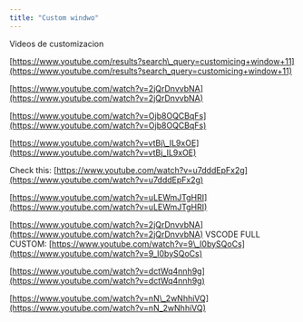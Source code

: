 ```yaml
---
title: "Custom windwo"
---
```


Videos de customizacion

[https://www.youtube.com/results?search\_query=customicing+window+11](https://www.youtube.com/results?search_query=customicing+window+11)

[https://www.youtube.com/watch?v=2jQrDnvvbNA](https://www.youtube.com/watch?v=2jQrDnvvbNA)

[https://www.youtube.com/watch?v=Ojb8OQCBqFs](https://www.youtube.com/watch?v=Ojb8OQCBqFs)

[https://www.youtube.com/watch?v=vtBj\_IL9xOE](https://www.youtube.com/watch?v=vtBj_IL9xOE)

Check this: [https://www.youtube.com/watch?v=u7dddEpFx2g](https://www.youtube.com/watch?v=u7dddEpFx2g)

[https://www.youtube.com/watch?v=uLEWmJTgHRI](https://www.youtube.com/watch?v=uLEWmJTgHRI)

[https://www.youtube.com/watch?v=2jQrDnvvbNA](https://www.youtube.com/watch?v=2jQrDnvvbNA)
VSCODE  FULL CUSTOM: [https://www.youtube.com/watch?v=9\_I0bySQoCs](https://www.youtube.com/watch?v=9_I0bySQoCs)

[https://www.youtube.com/watch?v=dctWq4nnh9g](https://www.youtube.com/watch?v=dctWq4nnh9g)

[https://www.youtube.com/watch?v=nN\_2wNhhiVQ](https://www.youtube.com/watch?v=nN_2wNhhiVQ)
